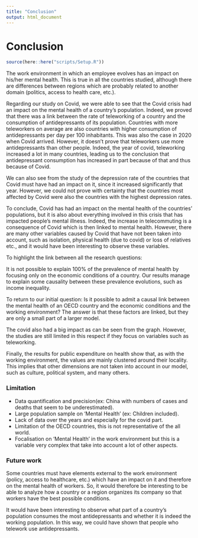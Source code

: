 ```yaml
---
title: "Conclusion"
output: html_document
---
```


# Conclusion
```r
source(here::here("scripts/Setup.R"))
```
The work environment in which an employee evolves has an impact on his/her mental health. This is true in all the countries studied, although there are differences between regions which are probably related to another domain (politics, access to health care, etc.).

Regarding our study on Covid, we were able to see that the Covid crisis had an impact on the mental health of a country's population. Indeed, we proved that there was a link between the rate of teleworking of a country and the consumption of antidepressants of its population. Countries with more teleworkers on average are also countries with higher consumption of antidepressants per day per 100 inhabitants. This was also the case in 2020 when Covid arrived. 
However, it doesn't prove that teleworkers use more antidepressants than other people. 
Indeed, the year of covid, teleworking increased a lot in many countries, leading us to the conclusion that antidepressant consumption has increased in part because of that and thus because of Covid.
 
We can also see from the study of the depression rate of the countries that Covid must have had an impact on it, since it increased significantly that year. However, we could not prove with certainty that the countries most affected by Covid were also the countries with the highest depression rates. 

To conclude, Covid has had an impact on the mental health of the countries' populations, but it is also about everything involved in this crisis that has impacted people's mental illness. Indeed, the increase in telecommuting is a consequence of Covid which is then linked to mental health. However, there are many other variables caused by Covid that have not been taken into account, such as isolation, physical health (due to covid) or loss of relatives etc., and it would have been interesting to observe these variables.


To highlight the link between all the research questions: 

It is not possible to explain 100% of the prevalence of mental health by focusing only on the economic conditions of a country. Our results manage to explain some causality between these prevalence evolutions, such as income inequality. 

To return to our initial question: Is it possible to admit a causal link between the mental health of an OECD country and the economic conditions and the working environment? The answer is that these factors are linked, but they are only a small part of a larger model. 

The covid also had a big impact as can be seen from the graph. However, the studies are still limited in this respect if they focus on variables such as teleworking. 

Finally, the results for public expenditure on health show that, as with the working environment, the values are mainly clustered around their locality. This implies that other dimensions are not taken into account in our model, such as culture, political system, and many others. 



### Limitation

- Data quantification and precision(ex: China with numbers of cases and deaths that seem to be underestimated).
- Large population sample on 'Mental Health' (ex: Children included).
- Lack of data over the years and especially for the covid part.
- Limitation of the OECD countries, this is not representative of the all world.
- Focalisation on 'Mental Health' in the work environment but this is a variable very complex that take into account a lot of other aspects.


### Future work

Some countries must have elements external to the work environment (policy, access to healthcare, etc.) which have an impact on it and therefore on the mental health of workers.
So, it would therefore be interesting to be able to analyze how a country or a region organizes its company so that workers have the best possible conditions.

It would have been interesting to observe what part of a country's population consumes the most antidepressants and whether it is indeed the working population. In this way, we could have shown that people who telework use antidepressants.
